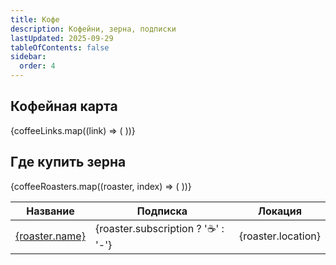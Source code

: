 ```yaml
---
title: Кофе
description: Кофейни, зерна, подписки
lastUpdated: 2025-09-29
tableOfContents: false
sidebar:
  order: 4
---
```



## Кофейная карта

{coffeeLinks.map((link) => (
  <LinkCard title={link.title} href={link.href} />
))}

## Где купить зерна

<table>
  <thead>
    <tr>
      <th>Название</th>
      <th>Подписка</th>
      <th>Локация</th>
    </tr>
  </thead>
  <tbody>
    {coffeeRoasters.map((roaster, index) => (
      <tr key={index}>
        <td><a href={roaster.url}>{roaster.name}</a></td>
        <td>{roaster.subscription ? '☕' : '-'}</td>
        <td>{roaster.location}</td>
      </tr>
    ))}
  </tbody>
</table>
